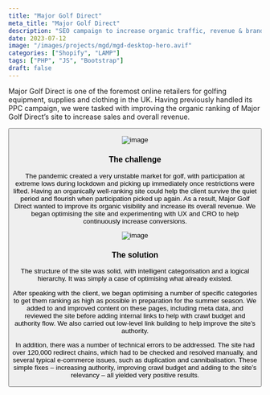 ```yaml
---
title: "Major Golf Direct"
meta_title: "Major Golf Direct"
description: "SEO campaign to increase organic traffic, revenue & brand awareness."
date: 2023-07-12
image: "/images/projects/mgd/mgd-desktop-hero.avif"
categories: ["Shopify", "LAMP"]
tags: ["PHP", "JS", "Bootstrap"]
draft: false
---
```


Major Golf Direct is one of the foremost online retailers for golfing equipment, supplies and clothing in the UK. Having previously handled its PPC campaign, we were tasked with improving the organic ranking of Major Golf Direct’s site to increase sales and overall revenue.

<Button label="Visit the website" link="https://www.majorgolfdirect.com/" style="solid"/>

![image](/images/projects/mgd/mgd-website-shot.avif)

### The challenge

The pandemic created a very unstable market for golf, with participation at extreme lows during lockdown and picking up immediately once restrictions were lifted. Having an organically well-ranking site could help the client survive the quiet period and flourish when participation picked up again. As a result, Major Golf Direct wanted to improve its organic visibility and increase its overall revenue. We began optimising the site and experimenting with UX and CRO to help continuously increase conversions.

![image](/images/projects/mgd/mgd-website-shot-2.avif)

### The solution

The structure of the site was solid, with intelligent categorisation and a logical hierarchy. It was simply a case of optimising what already existed.

After speaking with the client, we began optimising a number of specific categories to get them ranking as high as possible in preparation for the summer season. We added to and improved content on these pages, including meta data, and reviewed the site before adding internal links to help with crawl budget and authority flow. We also carried out low-level link building to help improve the site’s authority.

In addition, there was a number of technical errors to be addressed. The site had over 120,000 redirect chains, which had to be checked and resolved manually, and several typical e-commerce issues, such as duplication and cannibalisation. These simple fixes – increasing authority, improving crawl budget and adding to the site’s relevancy – all yielded very positive results.